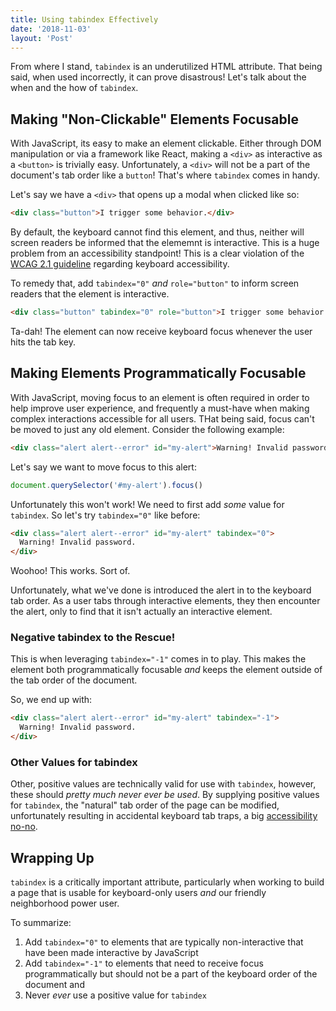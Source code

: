 ```yaml
---
title: Using tabindex Effectively
date: '2018-11-03'
layout: 'Post'
---
```


From where I stand, `tabindex` is an underutilized HTML attribute. That being said, when used incorrectly, it can prove disastrous! Let's talk about the when and the how of `tabindex`.

## Making "Non-Clickable" Elements Focusable

With JavaScript, its easy to make an element clickable. Either through DOM manipulation or via a framework like React, making a `<div>` as interactive as a `<button>` is trivially easy. Unfortunately, a `<div>` will not be a part of the document's tab order like a `button`! That's where `tabindex` comes in handy.

Let's say we have a `<div>` that opens up a modal when clicked like so:

```html
<div class="button">I trigger some behavior.</div>
```

By default, the keyboard cannot find this element, and thus, neither will screen readers be informed that the elememnt is interactive. This is a huge problem from an accessibility standpoint! This is a clear violation of the [WCAG 2.1 guideline](https://www.w3.org/TR/WCAG21/#keyboard-accessible) regarding keyboard accessibility.

To remedy that, add `tabindex="0"` _and_ `role="button"` to inform screen readers that the element is interactive.

```html
<div class="button" tabindex="0" role="button">I trigger some behavior.</div>
```

Ta-dah! The element can now receive keyboard focus whenever the user hits the tab key.

## Making Elements Programmatically Focusable

With JavaScript, moving focus to an element is often required in order to help improve user experience, and frequently a must-have when making complex interactions accessible for all users. THat being said, focus can't be moved to just any old element. Consider the following example:

```html
<div class="alert alert--error" id="my-alert">Warning! Invalid password.</div>
```

Let's say we want to move focus to this alert:

```javascript
document.querySelector('#my-alert').focus()
```

Unfortunately this won't work! We need to first add _some_ value for `tabindex`. So let's try `tabindex="0"` like before:

```html
<div class="alert alert--error" id="my-alert" tabindex="0">
  Warning! Invalid password.
</div>
```

Woohoo! This works. Sort of.

Unfortunately, what we've done is introduced the alert in to the keyboard tab order. As a user tabs through interactive elements, they then encounter the alert, only to find that it isn't actually an interactive element.

### Negative tabindex to the Rescue!

This is when leveraging `tabindex="-1"` comes in to play. This makes the element both programmatically focusable _and_ keeps the element outside of the tab order of the document.

So, we end up with:

```html
<div class="alert alert--error" id="my-alert" tabindex="-1">
  Warning! Invalid password.
</div>
```

### Other Values for tabindex

Other, positive values are technically valid for use with `tabindex`, however, these should _pretty much never ever be used_. By supplying positive values for `tabindex`, the "natural" tab order of the page can be modified, unfortunately resulting in accidental keyboard tab traps, a big [accessibility no-no](https://www.w3.org/TR/WCAG21/#no-keyboard-trap).

## Wrapping Up

`tabindex` is a critically important attribute, particularly when working to build a page that is usable for keyboard-only users _and_ our friendly neighborhood power user.

To summarize:

1. Add `tabindex="0"` to elements that are typically non-interactive that have been made interactive by JavaScript
2. Add `tabindex="-1"` to elements that need to receive focus programmatically but should not be a part of the keyboard order of the document and
3. Never _ever_ use a positive value for `tabindex`
